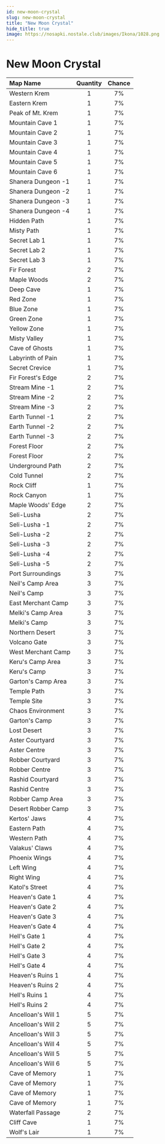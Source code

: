```yaml
---
id: new-moon-crystal
slug: new-moon-crystal
title: "New Moon Crystal"
hide_title: true
image: https://nosapki.nostale.club/images/Ikona/1028.png
---
```



# <ItemIcon iconId="1028" height="32"/> New Moon Crystal
|Map Name|Quantity|Chance|
|:--|:-:|:-:|
|Western Krem|1|7%|
|Eastern Krem|1|7%|
|Peak of Mt. Krem|1|7%|
|Mountain Cave 1|1|7%|
|Mountain Cave 2|1|7%|
|Mountain Cave 3|1|7%|
|Mountain Cave 4|1|7%|
|Mountain Cave 5|1|7%|
|Mountain Cave 6|1|7%|
|Shanera Dungeon -1|1|7%|
|Shanera Dungeon -2|1|7%|
|Shanera Dungeon -3|1|7%|
|Shanera Dungeon -4|1|7%|
|Hidden Path|1|7%|
|Misty Path|1|7%|
|Secret Lab 1|1|7%|
|Secret Lab 2|1|7%|
|Secret Lab 3|1|7%|
|Fir Forest|2|7%|
|Maple Woods|2|7%|
|Deep Cave|1|7%|
|Red Zone|1|7%|
|Blue Zone|1|7%|
|Green Zone|1|7%|
|Yellow Zone|1|7%|
|Misty Valley|1|7%|
|Cave of Ghosts|1|7%|
|Labyrinth of Pain|1|7%|
|Secret Crevice|1|7%|
|Fir Forest's Edge|2|7%|
|Stream Mine -1|2|7%|
|Stream Mine -2|2|7%|
|Stream Mine -3|2|7%|
|Earth Tunnel -1|2|7%|
|Earth Tunnel -2|2|7%|
|Earth Tunnel -3|2|7%|
|Forest Floor|2|7%|
|Forest Floor|2|7%|
|Underground Path|2|7%|
|Cold Tunnel|2|7%|
|Rock Cliff|1|7%|
|Rock Canyon|1|7%|
|Maple Woods' Edge|2|7%|
|Seli-Lusha|2|7%|
|Seli-Lusha -1|2|7%|
|Seli-Lusha -2|2|7%|
|Seli-Lusha -3|2|7%|
|Seli-Lusha -4|2|7%|
|Seli-Lusha -5|2|7%|
|Port Surroundings|3|7%|
|Neil's Camp Area|3|7%|
|Neil's Camp|3|7%|
|East Merchant Camp|3|7%|
|Melki's Camp Area|3|7%|
|Melki's Camp|3|7%|
|Northern Desert|3|7%|
|Volcano Gate|3|7%|
|West Merchant Camp|3|7%|
|Keru's Camp Area|3|7%|
|Keru's Camp|3|7%|
|Garton's Camp Area|3|7%|
|Temple Path|3|7%|
|Temple Site|3|7%|
|Chaos Environment|3|7%|
|Garton's Camp|3|7%|
|Lost Desert|3|7%|
|Aster Courtyard|3|7%|
|Aster Centre|3|7%|
|Robber Courtyard|3|7%|
|Robber Centre|3|7%|
|Rashid Courtyard|3|7%|
|Rashid Centre|3|7%|
|Robber Camp Area|3|7%|
|Desert Robber Camp|3|7%|
|Kertos' Jaws|4|7%|
|Eastern Path|4|7%|
|Western Path|4|7%|
|Valakus' Claws|4|7%|
|Phoenix Wings|4|7%|
|Left Wing|4|7%|
|Right Wing|4|7%|
|Katol's Street|4|7%|
|Heaven's Gate 1|4|7%|
|Heaven's Gate 2|4|7%|
|Heaven's Gate 3|4|7%|
|Heaven's Gate 4|4|7%|
|Hell's Gate 1|4|7%|
|Hell's Gate 2|4|7%|
|Hell's Gate 3|4|7%|
|Hell's Gate 4|4|7%|
|Heaven's Ruins 1|4|7%|
|Heaven's Ruins 2|4|7%|
|Hell's Ruins 1|4|7%|
|Hell's Ruins 2|4|7%|
|Ancelloan's Will 1|5|7%|
|Ancelloan's Will 2|5|7%|
|Ancelloan's Will 3|5|7%|
|Ancelloan's Will 4|5|7%|
|Ancelloan's Will 5|5|7%|
|Ancelloan's Will 6|5|7%|
|Cave of Memory|1|7%|
|Cave of Memory|1|7%|
|Cave of Memory|1|7%|
|Cave of Memory|1|7%|
|Waterfall Passage|2|7%|
|Cliff Cave|1|7%|
|Wolf's Lair|1|7%|

